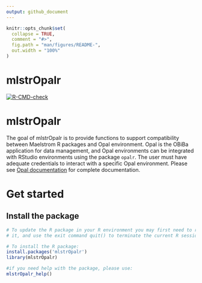 ```yaml
---
output: github_document
---
```


<!-- README.md is generated from README.Rmd. Please edit that file -->

```r
knitr::opts_chunk$set(
  collapse = TRUE,
  comment = "#>",
  fig.path = "man/figures/README-",
  out.width = "100%"
)
```

# mlstrOpalr

<!-- badges: start -->
[![R-CMD-check](https://github.com/maelstrom-research/mlstrOpalr/actions/workflows/R-CMD-check.yaml/badge.svg)](https://github.com/maelstrom-research/mlstrOpalr/actions/workflows/R-CMD-check.yaml)
<!-- badges: end -->

# mlstrOpalr

The goal of mlstrOpalr is to provide functions to support compatibility between
Maelstrom R packages and Opal environment. Opal is the OBiBa application for 
data management, and Opal environments can be integrated with RStudio 
environments using the package `opalr`. The user must have adequate credentials 
to interact with a specific Opal environment.
Please see [Opal documentation](https://opaldoc.obiba.org/en/dev/) for complete 
documentation.

# Get started

## Install the package

```r
# To update the R package in your R environment you may first need to remove 
# it, and use the exit command quit() to terminate the current R session.

# To install the R package:
install.packages('mlstrOpalr')
library(mlstrOpalr) 

#if you need help with the package, please use:
mlstrOpalr_help()

```
